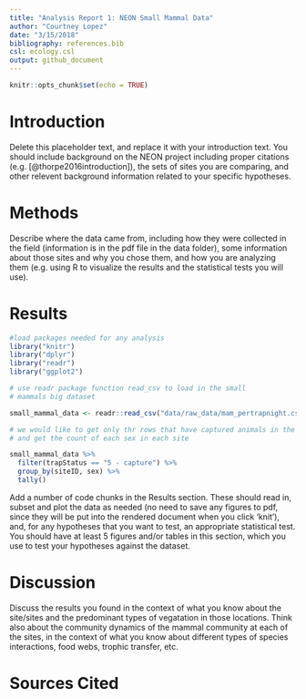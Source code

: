 ```yaml
---
title: "Analysis Report 1: NEON Small Mammal Data"
author: "Courtney Lopez"
date: "3/15/2018"
bibliography: references.bib
csl: ecology.csl
output: github_document
---
```


```r
knitr::opts_chunk$set(echo = TRUE)
```

# Introduction

Delete this placeholder text, and replace it with your introduction text. You should include background on the NEON project including proper citations (e.g. [@thorpe2016introduction]), the sets of sites you are comparing, and other relevent background information related to your specific hypotheses. 

# Methods

Describe where the data came from, including how they were collected in the field (information is in the pdf file in the data folder), some information about those sites and why you chose them, and how you are analyzing them (e.g. using R to visualize the results and the statistical tests you will use).

# Results

```r
#load packages needed for any analysis 
library("knitr")
library("dplyr")
library("readr")
library("ggplot2")
```

```r
# use readr package function read_csv to load in the small
# mammals big dataset

small_mammal_data <- readr::read_csv("data/raw_data/mam_pertrapnight.csv")
```

```r
# we would like to get only thr rows that have captured animals in the trap 
# and get the count of each sex in each site

small_mammal_data %>% 
  filter(trapStatus == "5 - capture") %>%
  group_by(siteID, sex) %>%
  tally()

```

Add a number of code chunks in the Results section. These should read in, subset and plot the data as needed (no need to save any figures to pdf, since they will be put into the rendered document when you click 'knit'), and, for any hypotheses that you want to test, an appropriate statistical test. You should have at least 5 figures and/or tables in this section, which you use to test your hypotheses against the dataset.

# Discussion

Discuss the results you found in the context of what you know about the site/sites and the predominant types of vegatation in those locations. Think also about the community dynamics of the mammal community at each of the sites, in the context of what you know about different types of species interactions, food webs, trophic transfer, etc.

# Sources Cited

